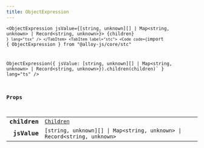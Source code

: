 ```yaml
---
title: ObjectExpression
---
```



<Tabs syncKey="component-style">
    <TabItem label="jsx">
        <Code code={`import { ObjectExpression } from "@alloy-js/core" 

<ObjectExpression jsValue={[string, unknown][] | Map<string, unknown> | Record<string, unknown>}>
    {children}
</ObjectExpression>`} lang="tsx" />
</TabItem>
<TabItem label="stc">
    <Code code={`import { ObjectExpression } from "@alloy-js/core/stc" 

ObjectExpression({ jsValue: [string, unknown][] | Map<string, unknown> | Record<string, unknown>}).children(children)` } lang="ts" />
</TabItem>
</Tabs>

### Props

<table>
  <tr>
    <td style="text-align: right;font-weight: bold;">children</td>
    <td>
      <Badge text="optional" variant="note" size="small" /> <code><a href="/reference/core/types/children/">Children</a></code>
  
  
  
  
  </td>
  </tr>
  <tr>
    <td style="text-align: right;font-weight: bold;">jsValue</td>
    <td>
      <Badge text="optional" variant="note" size="small" /> <code>[string, unknown][] | Map&lt;string, unknown> | Record&lt;string, unknown></code>
  
  
  
  
  </td>
  </tr>
</table>